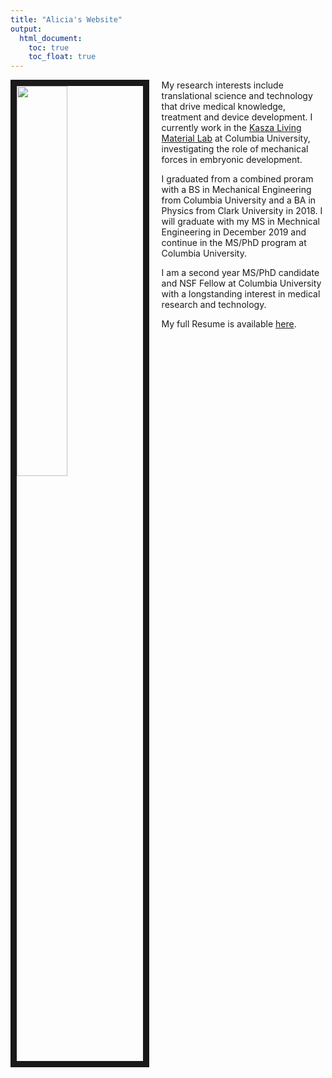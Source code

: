 ```yaml
---
title: "Alicia's Website"
output: 
  html_document:
    toc: true
    toc_float: true
---
```



<img src="images/AliciaDagle_LabPhoto.jpg" style="width:40%; border:10px solid; margin-right: 20px" align="left">

My research interests include translational science and technology that drive medical knowledge, treatment and device development. I currently work in the [Kasza Living Material Lab](https://www.kaszalab.com) at Columbia University, investigating the role of mechanical forces in embryonic development.

I graduated from a combined proram with a BS in Mechanical Engineering from Columbia University and a BA in Physics from Clark University in 2018. I will graduate with my MS in Mechnical Engineering in December 2019 and continue in the MS/PhD program at Columbia University. 

I am a second year MS/PhD candidate and NSF Fellow at Columbia University with a longstanding interest in medical research and technology.

My full Resume is available [here](.files/AliciaDagle_Resume.pdf).
